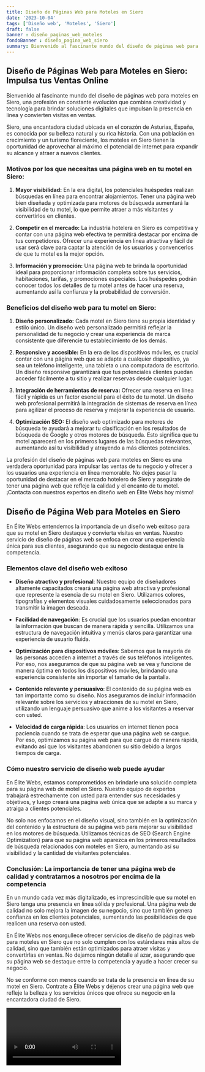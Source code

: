 ```yaml
---
title: Diseño de Páginas Web para Moteles en Siero
date: '2023-10-04'
tags: ['Diseño web', 'Moteles', 'Siero']
draft: false
banner : diseño_paginas_web_moteles
fondoBanner : diseño_pagina_web_siero
summary: Bienvenido al fascinante mundo del diseño de páginas web para moteles en Siero, una profesión en constante evolución que combina creatividad y tecnología para brindar soluciones digitales que impulsan la presencia en línea y convierten visitas en ventas. 
---
```


## **Diseño de Páginas Web para Moteles en Siero: Impulsa tus Ventas Online**

Bienvenido al fascinante mundo del diseño de páginas web para moteles en Siero, una profesión en constante evolución que combina creatividad y tecnología para brindar soluciones digitales que impulsan la presencia en línea y convierten visitas en ventas. 

Siero, una encantadora ciudad ubicada en el corazón de Asturias, España, es conocida por su belleza natural y su rica historia. Con una población en crecimiento y un turismo floreciente, los moteles en Siero tienen la oportunidad de aprovechar al máximo el potencial de internet para expandir su alcance y atraer a nuevos clientes.

### **Motivos por los que necesitas una página web en tu motel en Siero:**

1. **Mayor visibilidad:** En la era digital, los potenciales huéspedes realizan búsquedas en línea para encontrar alojamientos. Tener una página web bien diseñada y optimizada para motores de búsqueda aumentará la visibilidad de tu motel, lo que permite atraer a más visitantes y convertirlos en clientes.

2. **Competir en el mercado:** La industria hotelera en Siero es competitiva y contar con una página web efectiva te permitirá destacar por encima de tus competidores. Ofrecer una experiencia en línea atractiva y fácil de usar será clave para captar la atención de los usuarios y convencerlos de que tu motel es la mejor opción.

3. **Información y promoción:** Una página web te brinda la oportunidad ideal para proporcionar información completa sobre tus servicios, habitaciones, tarifas, y promociones especiales. Los huéspedes podrán conocer todos los detalles de tu motel antes de hacer una reserva, aumentando así la confianza y la probabilidad de conversión.

### **Beneficios del diseño web para tu motel en Siero:**

1. **Diseño personalizado:** Cada motel en Siero tiene su propia identidad y estilo único. Un diseño web personalizado permitirá reflejar la personalidad de tu negocio y crear una experiencia de marca consistente que diferencie tu establecimiento de los demás.

2. **Responsive y accesible:** En la era de los dispositivos móviles, es crucial contar con una página web que se adapte a cualquier dispositivo, ya sea un teléfono inteligente, una tableta o una computadora de escritorio. Un diseño responsive garantizará que tus potenciales clientes puedan acceder fácilmente a tu sitio y realizar reservas desde cualquier lugar.

3. **Integración de herramientas de reserva:** Ofrecer una reserva en línea fácil y rápida es un factor esencial para el éxito de tu motel. Un diseño web profesional permitirá la integración de sistemas de reserva en línea para agilizar el proceso de reserva y mejorar la experiencia de usuario.

4. **Optimización SEO:** El diseño web optimizado para motores de búsqueda te ayudará a mejorar tu clasificación en los resultados de búsqueda de Google y otros motores de búsqueda. Esto significa que tu motel aparecerá en los primeros lugares de las búsquedas relevantes, aumentando así tu visibilidad y atrayendo a más clientes potenciales.

La profesión del diseño de páginas web para moteles en Siero es una verdadera oportunidad para impulsar las ventas de tu negocio y ofrecer a los usuarios una experiencia en línea memorable. No dejes pasar la oportunidad de destacar en el mercado hotelero de Siero y asegúrate de tener una página web que refleje la calidad y el encanto de tu motel. ¡Contacta con nuestros expertos en diseño web en Élite Webs hoy mismo!

<GifSeo />

<Cta />

## Diseño de Página Web para Moteles en Siero

En Élite Webs entendemos la importancia de un diseño web exitoso para que su motel en Siero destaque y convierta visitas en ventas. Nuestro servicio de diseño de páginas web se enfoca en crear una experiencia única para sus clientes, asegurando que su negocio destaque entre la competencia.

### Elementos clave del diseño web exitoso

- **Diseño atractivo y profesional**: Nuestro equipo de diseñadores altamente capacitados creará una página web atractiva y profesional que represente la esencia de su motel en Siero. Utilizamos colores, tipografías y elementos visuales cuidadosamente seleccionados para transmitir la imagen deseada.

- **Facilidad de navegación**: Es crucial que los usuarios puedan encontrar la información que buscan de manera rápida y sencilla. Utilizamos una estructura de navegación intuitiva y menús claros para garantizar una experiencia de usuario fluida.

- **Optimización para dispositivos móviles**: Sabemos que la mayoría de las personas acceden a internet a través de sus teléfonos inteligentes. Por eso, nos aseguramos de que su página web se vea y funcione de manera óptima en todos los dispositivos móviles, brindando una experiencia consistente sin importar el tamaño de la pantalla.

- **Contenido relevante y persuasivo**: El contenido de su página web es tan importante como su diseño. Nos aseguramos de incluir información relevante sobre los servicios y atracciones de su motel en Siero, utilizando un lenguaje persuasivo que anime a los visitantes a reservar con usted.

- **Velocidad de carga rápida**: Los usuarios en internet tienen poca paciencia cuando se trata de esperar que una página web se cargue. Por eso, optimizamos su página web para que cargue de manera rápida, evitando así que los visitantes abandonen su sitio debido a largos tiempos de carga.

### Cómo nuestro servicio de diseño web puede ayudar

En Élite Webs, estamos comprometidos en brindarle una solución completa para su página web de motel en Siero. Nuestro equipo de expertos trabajará estrechamente con usted para entender sus necesidades y objetivos, y luego creará una página web única que se adapte a su marca y atraiga a clientes potenciales.

No solo nos enfocamos en el diseño visual, sino también en la optimización del contenido y la estructura de su página web para mejorar su visibilidad en los motores de búsqueda. Utilizamos técnicas de SEO (Search Engine Optimization) para que su página web aparezca en los primeros resultados de búsqueda relacionados con moteles en Siero, aumentando así su visibilidad y la cantidad de visitantes potenciales.

### Conclusión: La importancia de tener una página web de calidad y contratarnos a nosotros por encima de la competencia

En un mundo cada vez más digitalizado, es imprescindible que su motel en Siero tenga una presencia en línea sólida y profesional. Una página web de calidad no solo mejora la imagen de su negocio, sino que también genera confianza en los clientes potenciales, aumentando las posibilidades de que realicen una reserva con usted.

En Élite Webs nos enorgullece ofrecer servicios de diseño de páginas web para moteles en Siero que no solo cumplen con los estándares más altos de calidad, sino que también están optimizados para atraer visitas y convertirlas en ventas. No dejamos ningún detalle al azar, asegurando que su página web se destaque entre la competencia y ayude a hacer crecer su negocio.

No se conforme con menos cuando se trata de la presencia en línea de su motel en Siero. Contrate a Élite Webs y déjenos crear una página web que refleje la belleza y los servicios únicos que ofrece su negocio en la encantadora ciudad de Siero.

<Video />

<CtaBot job='Moteles' city='Siero'/>

<Gmaps query='Siero+españa+maps' />